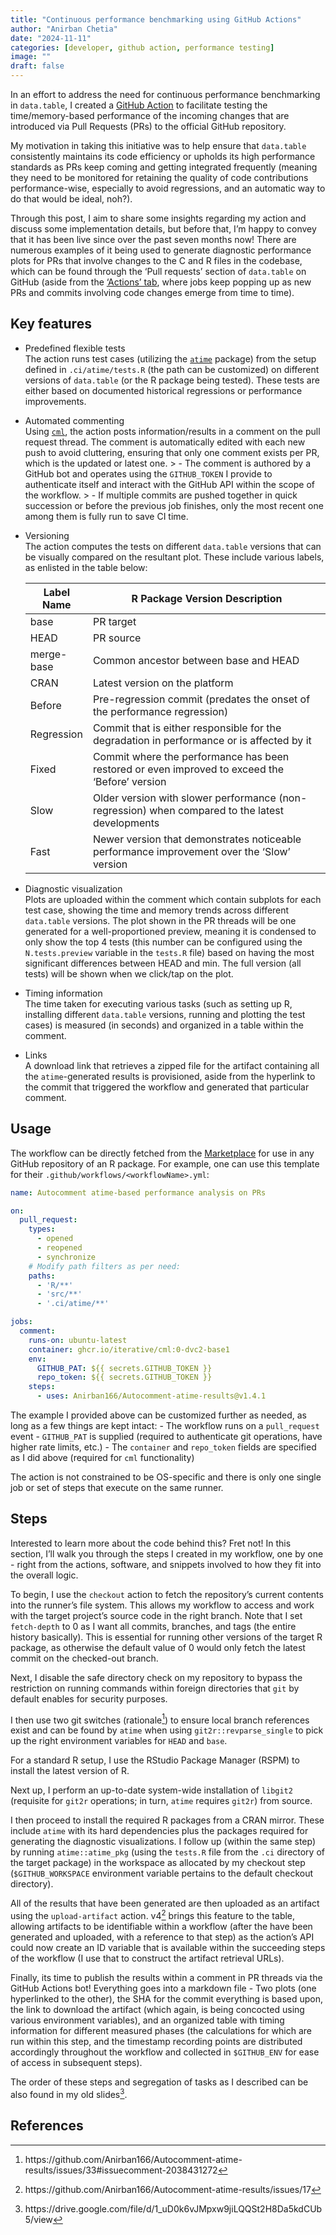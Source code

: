 ```yaml
---
title: "Continuous performance benchmarking using GitHub Actions"
author: "Anirban Chetia"
date: "2024-11-11"
categories: [developer, github action, performance testing]
image: ""
draft: false
---
```


In an effort to address the need for continuous performance benchmarking in `data.table`, I created a [GitHub Action](https://github.com/Anirban166/Autocomment-atime-results/blob/main/action.yml) to facilitate testing the time/memory-based performance of the incoming changes that are introduced via Pull Requests (PRs) to the official GitHub repository.

My motivation in taking this initiative was to help ensure that `data.table` consistently maintains its code efficiency or upholds its high performance standards as PRs keep coming and getting integrated frequently (meaning they need to be monitored for retaining the quality of code contributions performance-wise, especially to avoid regressions, and an automatic way to do that would be ideal, noh?).

Through this post, I aim to share some insights regarding my action and discuss some implementation details, but before that, I'm happy to convey that it has been live since over the past seven months now! There are numerous examples of it being used to generate diagnostic performance plots for PRs that involve changes to the C and R files in the codebase, which can be found through the 'Pull requests' section of `data.table` on GitHub (aside from the ['Actions' tab](https://github.com/Rdatatable/data.table/actions/workflows/performance-tests.yml), where jobs keep popping up as new PRs and commits involving code changes emerge from time to time).

## Key features

- Predefined flexible tests <br>
  The action runs test cases (utilizing the [`atime`](https://github.com/tdhock/atime) package) from the setup defined in `.ci/atime/tests.R` (the path can be customized) on different versions of `data.table` (or the R package being tested). These tests are either based on documented historical regressions or performance improvements.

- Automated commenting <br>
  Using [`cml`](https://github.com/iterative/cml), the action posts information/results in a comment on the pull request thread. The comment is automatically edited with each new push to avoid cluttering, ensuring that only one comment exists per PR, which is the updated or latest one. 
  > - The comment is authored by a GitHub bot and operates using the `GITHUB_TOKEN` I provide to authenticate itself and interact with the GitHub API within the scope of the workflow.
  > - If multiple commits are pushed together in quick succession or before the previous job finishes, only the most recent one among them is fully run to save CI time.

- Versioning <br>
  The action computes the tests on different `data.table` versions that can be visually compared on the resultant plot. These include various labels, as enlisted in the table below:

  | Label Name | R Package Version Description                                                                   |
  |------------|-------------------------------------------------------------------------------------------------|
  | base       | PR target                                                                                       |
  | HEAD       | PR source                                                                                       |
  | merge-base | Common ancestor between base and HEAD                                                           |
  | CRAN       | Latest version on the platform                                                                  |
  | Before     | Pre-regression commit (predates the onset of the performance regression)                        |
  | Regression | Commit that is either responsible for the degradation in performance or is affected by it       |
  | Fixed      | Commit where the performance has been restored or even improved to exceed the 'Before' version  |
  | Slow       | Older version with slower performance (non-regression) when compared to the latest developments |
  | Fast       | Newer version that demonstrates noticeable performance improvement over the 'Slow' version      |                                           

- Diagnostic visualization <br>
  Plots are uploaded within the comment which contain subplots for each test case, showing the time and memory trends across different `data.table` versions. The plot shown in the PR threads will be one generated for a well-proportioned preview, meaning it is condensed to only show the top 4 tests (this number can be configured using the `N.tests.preview` variable in the `tests.R` file) based on having the most significant differences between HEAD and min. The full version (all tests) will be shown when we click/tap on the plot.

- Timing information <br>
  The time taken for executing various tasks (such as setting up R, installing different `data.table` versions, running and plotting the test cases) is measured (in seconds) and organized in a table within the comment.

- Links <br>
  A download link that retrieves a zipped file for the artifact containing all the `atime`-generated results is provisioned, aside from the hyperlink to the commit that triggered the workflow and generated that particular comment.

## Usage

The workflow can be directly fetched from the [Marketplace](https://github.com/marketplace/actions/autocomment-atime-results) for use in any GitHub repository of an R package. For example, one can use this template for their `.github/workflows/<workflowName>.yml`:

```yml
name: Autocomment atime-based performance analysis on PRs

on:
  pull_request:
    types:
      - opened
      - reopened
      - synchronize
    # Modify path filters as per need:
    paths:
      - 'R/**'
      - 'src/**'
      - '.ci/atime/**'

jobs:
  comment:
    runs-on: ubuntu-latest
    container: ghcr.io/iterative/cml:0-dvc2-base1
    env:
      GITHUB_PAT: ${{ secrets.GITHUB_TOKEN }}
      repo_token: ${{ secrets.GITHUB_TOKEN }}
    steps:
      - uses: Anirban166/Autocomment-atime-results@v1.4.1
```
The example I provided above can be customized further as needed, as long as a few things are kept intact:
- The workflow runs on a `pull_request` event
- `GITHUB_PAT` is supplied (required to authenticate git operations, have higher rate limits, etc.)
- The `container` and `repo_token` fields are specified as I did above (required for `cml` functionality)

::: callout-note
The action is not constrained to be OS-specific and there is only one single job or set of steps that execute on the same runner.
:::

## Steps

Interested to learn more about the code behind this? 
Fret not! In this section, I’ll walk you through the steps I created in my workflow, one by one - right from the actions, software, and snippets involved to how they fit into the overall logic.

To begin, I use the `checkout` action to fetch the repository's current contents into the runner's file system. This allows my workflow to access and work with the target project's source code in the right branch. Note that I set `fetch-depth` to 0 as I want all commits, branches, and tags (the entire history basically). This is essential for running other versions of the target R package, as otherwise the default value of 0 would only fetch the latest commit on the checked-out branch.

Next, I disable the safe directory check on my repository to bypass the restriction on running commands within foreign directories that `git` by default enables for security purposes.

I then use two git switches (rationale[^double-git-switch]) to ensure local branch references exist and can be found by `atime` when using `git2r::revparse_single` to pick up the right environment variables for `HEAD` and `base`.

For a standard R setup, I use the RStudio Package Manager (RSPM) to install the latest version of R.

Next up, I perform an up-to-date system-wide installation of `libgit2` (requisite for `git2r` operations; in turn, `atime` requires `git2r`) from source.

I then proceed to install the required R packages from a CRAN mirror. These include `atime` with its hard dependencies plus the packages required for generating the diagnostic visualizations. I follow up (within the same step) by running `atime::atime_pkg` (using the `tests.R` file from the `.ci` directory of the target package) in the workspace as allocated by my checkout step (`$GITHUB_WORKSPACE` environment variable pertains to the default checkout directory).

All of the results that have been generated are then uploaded as an artifact using the `upload-artifact` action. v4[^upload-artifact-v4] brings this feature to the table, allowing artifacts to be identifiable within a workflow (after the have been generated and uploaded, with a reference to that step) as the action's API could now create an ID variable that is available within the succeeding steps of the workflow (I use that to construct the artifact retrieval URLs).

Finally, its time to publish the results within a comment in PR threads via the GitHub Actions bot! Everything goes into a markdown file - Two plots (one hyperlinked to the other), the SHA for the commit everything is based upon, the link to download the artifact (which again, is being concocted using various environment variables), and an organized table with timing information for different measured phases (the calculations for which are run within this step, and the timestamp recording points are distributed accordingly throughout the workflow and collected in `$GITHUB_ENV` for ease of access in subsequent steps).

The order of these steps and segregation of tasks as I described can be also found in my old slides[^old-gha-slides-drive-link].

## References

[^double-git-switch]: https://github.com/Anirban166/Autocomment-atime-results/issues/33#issuecomment-2038431272
[^upload-artifact-v4]: https://github.com/Anirban166/Autocomment-atime-results/issues/17
[^old-gha-slides-drive-link]: https://drive.google.com/file/d/1_uD0k6vJMpxw9jiLQQSt2H8Da5kdCUb5/view

